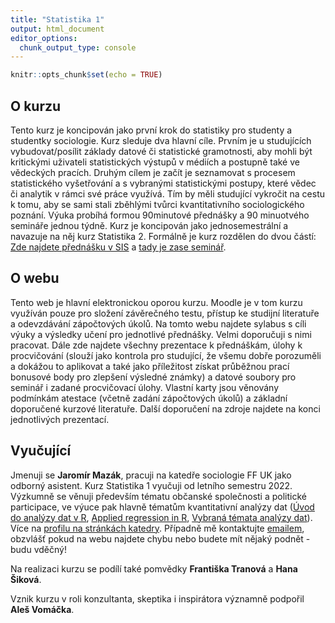 ```yaml
---
title: "Statistika 1"
output: html_document
editor_options: 
  chunk_output_type: console
---
```



```r
knitr::opts_chunk$set(echo = TRUE)
```

## O kurzu 

Tento kurz je koncipován jako první krok do statistiky pro studenty a studentky sociologie. Kurz sleduje dva hlavní cíle. Prvním je u studujících vybudovat/posílit základy datové či statistické gramotnosti, aby mohli být kritickými uživateli statistických výstupů v médiích a postupně také ve vědeckých pracích. Druhým cílem je začít je seznamovat s procesem statistického vyšetřování a s vybranými statistickými postupy, které vědec či analytik v rámci své práce využívá.  Tím by měli studující vykročit na cestu k tomu, aby se sami stali zběhlými tvůrci kvantitativního sociologického poznání. Výuka probíhá formou 90minutové přednášky a 90 minuotvého semináře jednou týdně. Kurz je koncipován jako jednosemestrální a navazuje na něj kurz Statistika 2. Formálně je kurz rozdělen do dvou částí: [Zde najdete přednášku v SIS](https://is.cuni.cz/studium/predmety/index.php?id=c092f48d0faf8dab134342edd4e7ae4a&tid=&do=predmet&kod=ASG100117) a [tady je zase seminář](https://is.cuni.cz/studium/predmety/index.php?id=c092f48d0faf8dab134342edd4e7ae4a&tid=&do=predmet&kod=ASG100118).  

## O webu

Tento web je hlavní elektronickou oporou kurzu. Moodle je v tom kurzu využíván pouze pro složení závěrečného testu, přístup ke studijní literatuře a odevzdávání zápočtových úkolů. Na tomto webu najdete sylabus s cíli výuky a výsledky učení pro jednotlivé přednášky. Velmi doporučuji s nimi pracovat. Dále zde najdete všechny prezentace k přednáškám, úlohy k procvičování (slouží jako kontrola pro studující, že všemu dobře porozuměli a dokážou to aplikovat a také jako příležitost získat průběžnou prací bonusové body pro zlepšení výsledné známky) a datové soubory pro seminář i zadané procvičovací úlohy. Vlastní karty jsou věnovány podmínkám atestace (včetně zadání zápočtových úkolů) a základní doporučené kurzové literatuře. Další doporučení na zdroje najdete na konci jednotlivých prezentací. 

## Vyučující

Jmenuji se **Jaromír Mazák**, pracuji na katedře sociologie FF UK jako odborný asistent. Kurz Statistika 1 vyučuji od letního semestru 2022. Výzkumně se věnuji především tématu občanské společnosti a politické participace, ve výuce pak hlavně tématům kvantitativní analýzy dat ([Úvod do analýzy dat v R](https://sociology-fa-cu.github.io/Uvod_do_analyzy_dat_v_R/), [Applied regression in R](https://sociology-fa-cu.github.io/appliedregressioninr/index.html), [Vybraná témata analýzy dat](https://sociology-fa-cu.github.io/vybranatemataanalyzy/index.html)). Více na [profilu na stránkách katedry](https://ksoc.ff.cuni.cz/mazak/). Případně mě kontaktujte [emailem](mailto:jaromir.mazak@ff.cuni.cz), obzvlášť pokud na webu najdete chybu nebo budete mít nějaký podnět - budu vděčný!

Na realizaci kurzu se podílí také pomvědky **Františka Tranová** a **Hana Šiková**.  

Vznik kurzu v roli konzultanta, skeptika i inspirátora významně podpořil **Aleš Vomáčka**.
